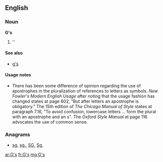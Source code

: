 {{also|GS|Gs|g's|.gs}}
==English==

===Noun===
'''G's'''

# ''{{plural of|G}}

====See also====
* [[g's]]

====Usage notes====
* There has been some difference of opinion regarding the use of apostrophes in the pluralization of references to letters as symbols.  ''New Fowler's Modern English Usage'' after noting that the usage fashion has changed states at page 602, "But after letters an apostrophe is obligatory."    The 15th edition of ''The Chicago Manual of Style'' states at paragraph 7.16, "To avoid confusion, lowercase letters ... form the plural with an apostrophe and an s".  The ''Oxford Style Manual'' at page 116 advocates the use of common sense.

===Anagrams===
* [[sg#English|sg]], [[sg.#English|sg.]], [[SG#English|SG]], [[Sg.#English|Sg.]]

[[ar:G's]]
[[fr:G's]]
[[mg:G's]]